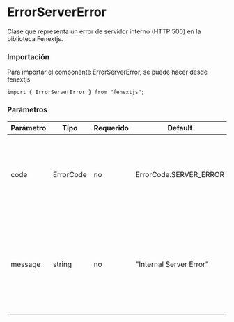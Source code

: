 # ErrorServerError

Clase que representa un error de servidor interno (HTTP 500) en la biblioteca Fenextjs.

### Importación

Para importar el componente ErrorServerError, se puede hacer desde fenextjs

```tsx copy
import { ErrorServerError } from "fenextjs";
```

### Parámetros

| Parámetro | Tipo | Requerido | Default | Descripcion |
| --------- | ---- | --------- | ------- | ----------- |
| code | ErrorCode | no | ErrorCode.SERVER_ERROR | Código de error específico que indica que el servidor encontró un error inesperado. |
| message | string | no | "Internal Server Error" | Mensaje de error que describe la naturaleza del problema cuando el servidor encuentra un error interno. |
